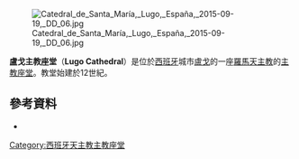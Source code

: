 [[File:Catedral_de_Santa_María,_Lugo,_España,_2015-09-19,_DD_06.jpg|thumb]]

'''盧戈主教座堂'''（'''Lugo Cathedral'''）是位於[[西班牙|西班牙]]城市[[盧戈|盧戈]]的一座[[羅馬天主教|羅馬天主教]]的[[主教座堂|主教座堂]]。教堂始建於12世紀。
==參考資料==
*{{cite book|first=Basilio |last=Cegarra|title=Guia da arte de Galicia|location=Vigo|year=1992}}
[[Category:西班牙天主教主教座堂|Category:西班牙天主教主教座堂]]